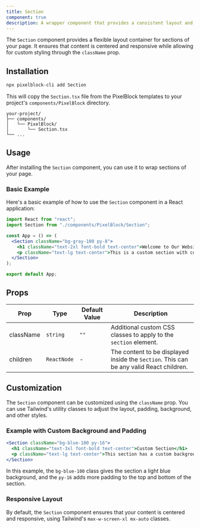 ```yaml
---
title: Section
component: true
description: A wrapper component that provides a consistent layout and styling for sections of content.
---
```


The `Section` component provides a flexible layout container for sections of your page. It ensures that content is centered and responsive while allowing for custom styling through the `className` prop.

## Installation

```bash
npx pixelblock-cli add Section
```

This will copy the `Section.tsx` file from the PixelBlock templates to your project's `components/PixelBlock` directory.

```
your-project/
├── components/
│   └── PixelBlock/
│       └── Section.tsx
└── ...
```

## Usage

After installing the `Section` component, you can use it to wrap sections of your page.

### Basic Example

Here's a basic example of how to use the `Section` component in a React application:

```jsx
import React from "react";
import Section from "./components/PixelBlock/Section";

const App = () => (
  <Section className="bg-gray-100 py-8">
    <h1 className="text-2xl font-bold text-center">Welcome to Our Website</h1>
    <p className="text-lg text-center">This is a custom section with content.</p>
  </Section>
);

export default App;
```

## Props

| Prop      | Type       | Default Value | Description                                                                       |
| --------- | ---------- | ------------- | --------------------------------------------------------------------------------- |
| className | `string`   | `""`          | Additional custom CSS classes to apply to the `section` element.                  |
| children  | `ReactNode`| -             | The content to be displayed inside the `Section`. This can be any valid React children. |

## Customization

The `Section` component can be customized using the `className` prop. You can use Tailwind's utility classes to adjust the layout, padding, background, and other styles.

### Example with Custom Background and Padding

```jsx
<Section className="bg-blue-100 py-16">
  <h1 className="text-3xl font-bold text-center">Custom Section</h1>
  <p className="text-lg text-center">This section has a custom background color and padding.</p>
</Section>
```

In this example, the `bg-blue-100` class gives the section a light blue background, and the `py-16` adds more padding to the top and bottom of the section.

### Responsive Layout

By default, the `Section` component ensures that your content is centered and responsive, using Tailwind's `max-w-screen-xl mx-auto` classes.